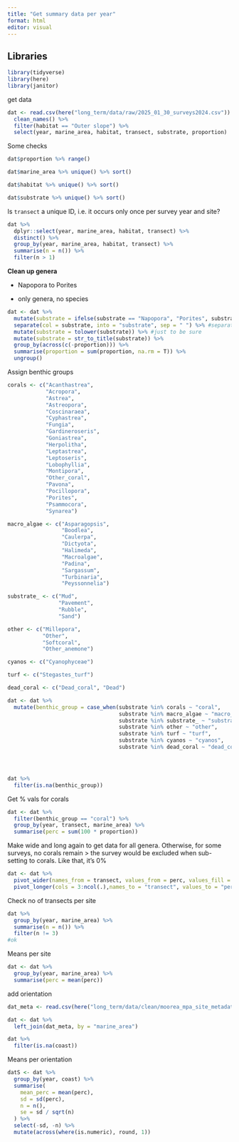 ```yaml
---
title: "Get summary data per year"
format: html
editor: visual
---
```


## Libraries

```r
library(tidyverse)
library(here)
library(janitor)
```

get data

```r
dat <- read.csv(here("long_term/data/raw/2025_01_30_surveys2024.csv")) %>% 
  clean_names() %>% 
  filter(habitat == "Outer slope") %>% 
  select(year, marine_area, habitat, transect, substrate, proportion)
```

Some checks

```r
dat$proportion %>% range()

dat$marine_area %>% unique() %>% sort()

dat$habitat %>% unique() %>% sort()

dat$substrate %>% unique() %>% sort()
```

Is `transect` a unique ID, i.e. it occurs only once per survey year and site?

```r
dat %>% 
  dplyr::select(year, marine_area, habitat, transect) %>% 
  distinct() %>% 
  group_by(year, marine_area, habitat, transect) %>% 
  summarise(n = n()) %>% 
  filter(n > 1)
```

**Clean up genera**

-   Napopora to Porites

-   only genera, no species

```r
dat <- dat %>% 
  mutate(substrate = ifelse(substrate == "Napopora", "Porites", substrate)) %>% 
  separate(col = substrate, into = "substrate", sep = " ") %>% #separate and keep genus name
  mutate(substrate = tolower(substrate)) %>% #just to be sure
  mutate(substrate = str_to_title(substrate)) %>% 
  group_by(across(c(-proportion))) %>% 
  summarise(proportion = sum(proportion, na.rm = T)) %>% 
  ungroup()
```

Assign benthic groups

```r
corals <- c("Acanthastrea",
            "Acropora",
            "Astrea",
            "Astreopora",
            "Coscinaraea",
            "Cyphastrea",
            "Fungia",
            "Gardineroseris",
            "Goniastrea",
            "Herpolitha",
            "Leptastrea",
            "Leptoseris",
            "Lobophyllia",
            "Montipora",
            "Other_coral",
            "Pavona",
            "Pocillopora",
            "Porites",
            "Psammocora",
            "Synarea")

macro_algae <- c("Asparagopsis",
                 "Boodlea",
                 "Caulerpa",
                 "Dictyota",
                 "Halimeda",
                 "Macroalgae",
                 "Padina",
                 "Sargassum",
                 "Turbinaria", 
                 "Peyssonnelia")

substrate_ <- c("Mud",
                "Pavement",
                "Rubble",
                "Sand")

other <- c("Millepora",
           "Other",
           "Softcoral",
           "Other_anemone")

cyanos <- c("Cyanophyceae")

turf <- c("Stegastes_turf")

dead_coral <- c("Dead_coral", "Dead")
```

```r
dat <- dat %>%
  mutate(benthic_group = case_when(substrate %in% corals ~ "coral",
                                   substrate %in% macro_algae ~ "macro_alga",
                                   substrate %in% substrate_ ~ "substrate",
                                   substrate %in% other ~ "other",
                                   substrate %in% turf ~ "turf",
                                   substrate %in% cyanos ~ "cyanos",
                                   substrate %in% dead_coral ~ "dead_coral"))




dat %>% 
  filter(is.na(benthic_group))
```

Get % vals for corals

```r
dat <- dat %>% 
  filter(benthic_group == "coral") %>% 
  group_by(year, transect, marine_area) %>% 
  summarise(perc = sum(100 * proportion))
```

Make wide and long again to get data for all genera. Otherwise, for some surveys, no corals remain \> the survey would be excluded when sub-setting to corals. Like that, it's 0%

```r
dat <- dat %>%
  pivot_wider(names_from = transect, values_from = perc, values_fill = 0) %>% 
  pivot_longer(cols = 3:ncol(.),names_to = "transect", values_to = "perc")
```

Check no of transects per site

```r
dat %>% 
  group_by(year, marine_area) %>% 
  summarise(n = n()) %>% 
  filter(n != 3)
#ok

```

Means per site

```r
dat <- dat %>% 
  group_by(year, marine_area) %>% 
  summarise(perc = mean(perc)) 
```

add orientation

```r
dat_meta <- read.csv(here("long_term/data/clean/moorea_mpa_site_metadata.csv"))

dat <- dat %>% 
  left_join(dat_meta, by = "marine_area")

dat %>% 
  filter(is.na(coast))
```

Means per orientation

```r
datS <- dat %>% 
  group_by(year, coast) %>% 
  summarise(
    mean_perc = mean(perc),
    sd = sd(perc),
    n = n(),
    se = sd / sqrt(n)
  ) %>% 
  select(-sd, -n) %>% 
  mutate(across(where(is.numeric), round, 1))
```
